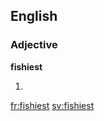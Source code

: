 ==English==

===Adjective===
'''fishiest'''

# {{en-superlative of|fishy}}

[[fr:fishiest]]
[[sv:fishiest]]